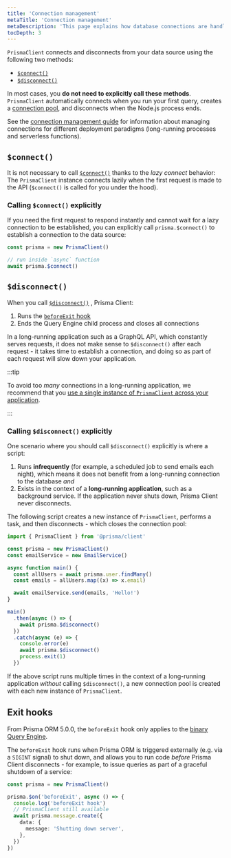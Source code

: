 ```yaml
---
title: 'Connection management'
metaTitle: 'Connection management'
metaDescription: 'This page explains how database connections are handled with Prisma Client and how to manually connect and disconnect your database.'
tocDepth: 3
---
```


<TopBlock>

`PrismaClient` connects and disconnects from your data source using the following two methods:

- [`$connect()`](/orm/reference/prisma-client-reference#connect-1)
- [`$disconnect()`](/orm/reference/prisma-client-reference#disconnect-1)

In most cases, you **do not need to explicitly call these methods**. `PrismaClient` automatically connects when you run your first query, creates a [connection pool](connection-pool), and disconnects when the Node.js process ends.

See the [connection management guide](/orm/prisma-client/setup-and-configuration/databases-connections) for information about managing connections for different deployment paradigms (long-running processes and serverless functions).

</TopBlock>

## `$connect()`

It is not necessary to call [`$connect()`](/orm/reference/prisma-client-reference#connect-1) thanks to the _lazy connect_ behavior: The `PrismaClient` instance connects lazily when the first request is made to the API (`$connect()` is called for you under the hood).

### Calling `$connect()` explicitly

If you need the first request to respond instantly and cannot wait for a lazy connection to be established, you can explicitly call `prisma.$connect()` to establish a connection to the data source:

```ts
const prisma = new PrismaClient()

// run inside `async` function
await prisma.$connect()
```

## `$disconnect()`

When you call [`$disconnect()`](/orm/reference/prisma-client-reference#disconnect-1) , Prisma Client:

1. Runs the [`beforeExit` hook](#exit-hooks)
2. Ends the Query Engine child process and closes all connections

In a long-running application such as a GraphQL API, which constantly serves requests, it does not make sense to `$disconnect()` after each request - it takes time to establish a connection, and doing so as part of each request will slow down your application.

:::tip

To avoid too _many_ connections in a long-running application, we recommend that you [use a single instance of `PrismaClient` across your application](/orm/prisma-client/setup-and-configuration/instantiate-prisma-client#the-number-of-prismaclient-instances-matters).

:::

### Calling `$disconnect()` explicitly

One scenario where you should call `$disconnect()` explicitly is where a script:

1. Runs **infrequently** (for example, a scheduled job to send emails each night), which means it does not benefit from a long-running connection to the database _and_
2. Exists in the context of a **long-running application**, such as a background service. If the application never shuts down, Prisma Client never disconnects.

The following script creates a new instance of `PrismaClient`, performs a task, and then disconnects - which closes the connection pool:

```ts highlight=19;normal
import { PrismaClient } from '@prisma/client'

const prisma = new PrismaClient()
const emailService = new EmailService()

async function main() {
  const allUsers = await prisma.user.findMany()
  const emails = allUsers.map((x) => x.email)

  await emailService.send(emails, 'Hello!')
}

main()
  .then(async () => {
    await prisma.$disconnect()
  })
  .catch(async (e) => {
    console.error(e)
    await prisma.$disconnect()
    process.exit(1)
  })
```

If the above script runs multiple times in the context of a long-running application _without_ calling `$disconnect()`, a new connection pool is created with each new instance of `PrismaClient`.

## Exit hooks

<Admonition type="info">

From Prisma ORM 5.0.0, the `beforeExit` hook only applies to the [binary Query Engine](/orm/more/under-the-hood/engines#configuring-the-query-engine).

</Admonition>

The `beforeExit` hook runs when Prisma ORM is triggered externally (e.g. via a `SIGINT` signal) to shut down, and allows you to run code _before_ Prisma Client disconnects - for example, to issue queries as part of a graceful shutdown of a service:

```ts
const prisma = new PrismaClient()

prisma.$on('beforeExit', async () => {
  console.log('beforeExit hook')
  // PrismaClient still available
  await prisma.message.create({
    data: {
      message: 'Shutting down server',
    },
  })
})
```
